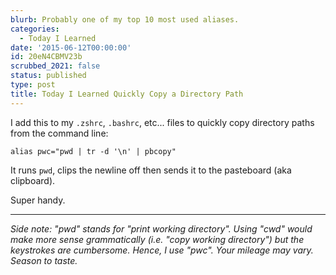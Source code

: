 ```yaml
---
blurb: Probably one of my top 10 most used aliases.
categories:
  - Today I Learned
date: '2015-06-12T00:00:00'
id: 20eN4CBMV23b
scrubbed_2021: false
status: published
type: post
title: Today I Learned Quickly Copy a Directory Path
---
```


I add this to my `.zshrc`, `.bashrc`, etc... files to quickly copy directory paths from the command line:

```bash{numberLines: true}
alias pwc="pwd | tr -d '\n' | pbcopy"
```

It runs `pwd`, clips the newline off then sends it to the pasteboard (aka clipboard). 

Super handy. 

---


_Side note: "pwd" stands for "print working directory". Using "cwd" would make more sense grammatically (i.e. "copy working directory") but the keystrokes are cumbersome. Hence, I use "pwc". Your mileage may vary. Season to taste._
